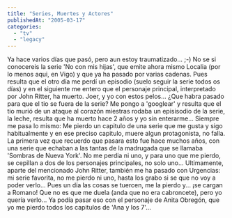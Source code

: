 ```yaml
---
title: "Series, Muertes y Actores"
publishedAt: "2005-03-17"
categories: 
  - "tv"
  - "legacy"
---
```


Ya hace varios días que pasó, pero aun estoy traumatizado... ;-) No se si conocereis la serie 'No con mis hijas', que emite ahora mismo Localia (por lo menos aqui, en Vigo) y que ya ha pasado por varias cadenas. Pues resulta que el otro día me perdí un episodio (suelo seguir la serie todos os días) y en el siguiente me entero que el personaje principal, interpretado por John Ritter, ha muerto. Joer, y yo con estos pelos... ¿Que habra pasado para que el tio se fuera de la serie? Me pongo a 'googlear' y resulta que el tio murió de un ataque al corazón miestras rodaba un episisodio de la serie, la leche, resulta que ha muerto hace 2 años y yo sin enterarme... Siempre me pasa lo mismo: Me pierdo un capitulo de una serie que me gusta y sigo habitualmente y en ese preciso capitulo, muere algun protagonista, no falla. La primera vez que recuerdo que pasara esto fue hace muchos años, con una serie que echaban a las tantas de la madrugada que se llamaba 'Sombras de Nueva York'. No me perdia ni uno, y para uno que me pierdo, se cepillan a dos de los personajes principales, no solo uno... Ultimamente, aparte del mencionado John Ritter, también me ha pasado con Urgencias: mi serie favorita, no me pierdo ni uno, hasta los grabo si se que no voy a poder verlo... Pues un día las cosas se tuercen, me la pierdo y... ¡se cargan a Romano! Que no es que me duela (anda que no era cabroncete), pero yo quería verlo... Ya podía pasar eso con el personaje de Anita Obregón, que yo me pierdo todos los capitulos de 'Ana y los 7'...
